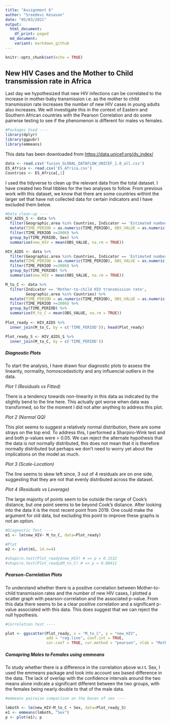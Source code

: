 ```yaml
---
title: "Assignment 6"
author: "Sreedevi Kesavan"
date: "05/03/2021"
output:
  html_document:
    df_print: paged
  md_document:
    variant: markdown_github
---
```


```r
knitr::opts_chunk$set(echo = TRUE)
```

## New HIV Cases and the Mother to Child transmission rate in Africa

Last day we hypothesized that new HIV infections can be correlated to the increase in mother-baby transmission i.e. as the mother to child transmission rate increases the number of new HIV cases in young adults also increases. We will investigate this in the context of Eastern and Southern African countries with the Pearson Correlation and do some pairwise testing to see if the phenomenon is different for males vs females. 

```r
#Packages Used ----
library(dplyr)
library(ggpubr)
library(emmeans)
```

This data has been downloaded from <https://data.unicef.org/dv_index/>


```r
data <- read.csv('fusion_GLOBAL_DATAFLOW_UNICEF_1.0_all.csv')
ES_Africa <- read.csv('ES_Africa.csv')
Countries <- ES_Africa[,1]
```

I used the tidyverse to clean up the relevant data from the total dataset. I have created two final tibbles for the two analyses to follow. From previous work with this dataset, we know that there are some countries withint the larger set that have not collected data for certain indicators and I have excluded them below. 

```r
#Data clean-up ----
HIV_AIDS_S <- data %>% 
  filter(Geographic.area %in% Countries, Indicator == 'Estimated number of new HIV infections (children aged 0-19 years)', Sex == c('Male', 'Female')) %>%
  mutate(TIME_PERIOD = as.numeric(TIME_PERIOD), OBS_VALUE = as.numeric(OBS_VALUE)) %>%
  filter(TIME_PERIOD >=2006) %>%
  group_by(TIME_PERIOD, Sex) %>%
  summarise(new_HIV = mean(OBS_VALUE, na.rm = TRUE)) 

HIV_AIDS <- data %>% 
  filter(Geographic.area %in% Countries, Indicator == 'Estimated number of new HIV infections (children aged 0-19 years)', Sex == c('Total')) %>%
  mutate(TIME_PERIOD = as.numeric(TIME_PERIOD), OBS_VALUE = as.numeric(OBS_VALUE)) %>%
  filter(TIME_PERIOD >=2006) %>%
  group_by(TIME_PERIOD) %>%
  summarise(new_HIV = mean(OBS_VALUE, na.rm = TRUE)) 

M_to_C <- data %>% 
  filter(Indicator == 'Mother-to-child HIV transmission rate', 
         Geographic.area %in% Countries) %>% 
  mutate(TIME_PERIOD = as.numeric(TIME_PERIOD), OBS_VALUE = as.numeric(OBS_VALUE)) %>%
  filter(TIME_PERIOD >=2006) %>%
  group_by(TIME_PERIOD) %>%
  summarise(M_to_C = mean(OBS_VALUE, na.rm = TRUE)) 
  
Plot_ready <- HIV_AIDS %>%
  inner_join(M_to_C, by = c('TIME_PERIOD')); head(Plot_ready)

Plot_ready_S <- HIV_AIDS_S %>%
  inner_join(M_to_C, by = c('TIME_PERIOD'))
```

##### Diagnostic Plots

To start the analysis, I have drawn four diagnostic plots to assess the linearity, normality, homoscedasticity and any influencial outliers in the data. 

*Plot 1 (Residuals vs Fitted)*

There is a tendency towards non-linearity in this data as indicated by the slightly bend to the line here. This actually got worse when data was transformed, so for the moment I did not alter anything to address this plot. 

*Plot 2 (Normal QQ)*

This plot seems to suggest a relatively normal distribution, there are some strays on the top end. To address this, I performed a Sharpiro-Wink test and and both p-values were > 0.05. We can reject the alternate hypothesis that the data is not normally distributed, this does not mean that it is therefore normally distributed but perhaps we don't need to worry yet about the implications on the model as much.  

*Plot 3 (Scale-Location)*

The line seems to skew left since, 3 out of 4 residuals are on one side, suggesting that they are not that evenly distributed across the dataset. 

*Plot 4 (Residuals vs Leverage)*

The large majority of points seem to be outside the range of Cook's distance, but one point seems to be beyond Cook's distance. After looking into the data it is the most recent point from 2019. One could make the argument for old data, but excluding this point to improve these graphs is not an option. 

```r
#Diagnostic Test ----
m1 <- lm(new_HIV~ M_to_C, data=Plot_ready)

#Plot
m2 <- plot(m1, id.n=4)

#shapiro.test(Plot_ready$new_HIV) # => p = 0.1532
#shapiro.test(Plot_ready$M_to_C) # => p = 0.08411
```

##### Pearson-Correlation Plots

To understand whether there is a positive correlation between Mother-to-child transmission rates and the number of new HIV cases, I plotted a scatter graph with pearson-correlation and the associated p-value. From this data there seems to be a clear positive correlation and a significant p-value associated with this data. This does suggest that we can reject the null hypothesis. 

```r
#Correlation test ----

plot <- ggscatter(Plot_ready, x = "M_to_C", y = "new_HIV",
                  add = "reg.line", conf.int = TRUE,
                  cor.coef = TRUE, cor.method = "pearson", xlab = "Mother-to-child HIV transmission rate per 100", ylab = "Est. No. of new HIV cases"); plot

```

##### Comapring Males to Females using emmeans 

To study whether there is a difference in the correlation above w.r.t. Sex, I used the emmeans package and took into account sex based difference in the data. The lack of overlap with the confidence intervals around the two means alone indicate a significant different between the two groups, with the females being nearly double to that of the male data. 

```r
#emmeans pairwise comparison on the bases of sex ----

lmboth <- lm(new_HIV~M_to_C + Sex, data=Plot_ready_S)
e1 <- emmeans(lmboth, "Sex")
p <- plot(e1); p
```

